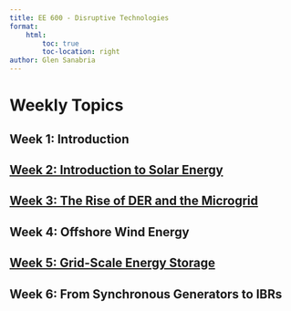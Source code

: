 ```yaml
---
title: EE 600 - Disruptive Technologies
format: 
    html:
        toc: true
        toc-location: right
author: Glen Sanabria
---
```


# Weekly Topics
## Week 1: Introduction

## [Week 2: Introduction to Solar Energy](/Clarkson/EE_600/EE_600_Week_2/EE600_9_8_2024.qmd)

## [Week 3: The Rise of DER and the Microgrid](/Clarkson/EE_600/EE_600_Week_3/EE600_notes_9_14_2024.qmd)

## Week 4: Offshore Wind Energy

## [Week 5: Grid-Scale Energy Storage](/Clarkson/EE_600/EE_600_Week_5/EE_600_notes_9_29_2024.qmd)

## Week 6: From Synchronous Generators to IBRs
